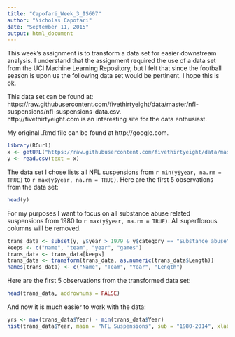 ```yaml
---
title: "Capofari_Week_3_IS607"
author: "Nicholas Capofari"
date: "September 11, 2015"
output: html_document
---
```


This week's assignment is to transform a data set for easier downstream analysis. I understand that the assignment required the use of a data set from the UCI Machine Learning Repository, but I felt that since the football season is upon us the following data set would be pertinent.  I hope this is ok.

This data set can be found at:  https://raw.githubusercontent.com/fivethirtyeight/data/master/nfl-suspensions/nfl-suspensions-data.csv.  
http://fivethirtyeight.com is an interesting site for the data enthusiast.  

My original .Rmd file can be found at http://google.com.

```r
library(RCurl)
x <- getURL("https://raw.githubusercontent.com/fivethirtyeight/data/master/nfl-suspensions/nfl-suspensions-data.csv")
y <- read.csv(text = x)
```
The data set I chose lists all NFL suspensions from ```r min(y$year, na.rm = TRUE)``` to ```r max(y$year, na.rm = TRUE)```.  Here are the first 5 observations from the data set: 

```r
head(y)
```

For my purposes I want to focus on all substance abuse related suspensions from 1980 to ```r max(y$year, na.rm = TRUE)```.  All superflorous columns will be removed.

```r
trans_data <- subset(y, y$year > 1979 & y$category == "Substance abuse")
keeps <- c("name", "team", "year", "games")
trans_data <- trans_data[keeps]
trans_data <- transform(trans_data, as.numeric(trans_data$Length))
names(trans_data) <- c("Name", "Team", "Year", "Length")
```

Here are the first 5 observations from the transformed data set:
```r
head(trans_data, addrownums = FALSE)
```
And now it is much easier to work with the data:
```r
yrs <- max(trans_data$Year) - min(trans_data$Year)
hist(trans_data$Year, main = "NFL Suspensions", sub = "1980-2014", xlab = "Years", ylab = "Suspensions", breaks = yrs)
```


